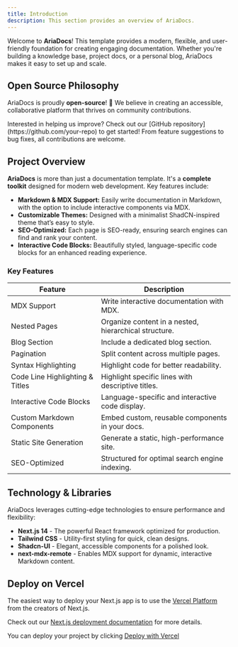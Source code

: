 ```yaml
---
title: Introduction
description: This section provides an overview of AriaDocs.
---
```


Welcome to **AriaDocs**! This template provides a modern, flexible, and user-friendly foundation for creating engaging documentation. Whether you're building a knowledge base, project docs, or a personal blog, AriaDocs makes it easy to set up and scale.


##  Open Source Philosophy

AriaDocs is proudly **open-source**! 🎉 We believe in creating an accessible, collaborative platform that thrives on community contributions.

<Note title="Contribute"> 
 Interested in helping us improve? Check out our [GitHub repository](https://github.com/your-repo) to get started! From feature suggestions to bug fixes, all contributions are welcome.
</Note>

## Project Overview

**AriaDocs** is more than just a documentation template. It's a **complete toolkit** designed for modern web development. Key features include:

- **Markdown & MDX Support:** Easily write documentation in Markdown, with the option to include interactive components via MDX.
- **Customizable Themes:** Designed with a minimalist ShadCN-inspired theme that’s easy to style.
- **SEO-Optimized:** Each page is SEO-ready, ensuring search engines can find and rank your content.
- **Interactive Code Blocks:** Beautifully styled, language-specific code blocks for an enhanced reading experience.

### Key Features

| **Feature**                   | **Description**                                          |
|-------------------------------|----------------------------------------------------------|
| MDX Support                   | Write interactive documentation with MDX.                |
| Nested Pages                  | Organize content in a nested, hierarchical structure.    |
| Blog Section                  | Include a dedicated blog section.                        |
| Pagination                    | Split content across multiple pages.                     |
| Syntax Highlighting           | Highlight code for better readability.                   |
| Code Line Highlighting & Titles | Highlight specific lines with descriptive titles.      |
| Interactive Code Blocks       | Language-specific and interactive code display.          |
| Custom Markdown Components             | Embed custom, reusable components in your docs.          |
| Static Site Generation        | Generate a static, high-performance site.                |
| SEO-Optimized                 | Structured for optimal search engine indexing.           |


## Technology & Libraries

AriaDocs leverages cutting-edge technologies to ensure performance and flexibility:

- **Next.js 14** - The powerful React framework optimized for production.
- **Tailwind CSS** - Utility-first styling for quick, clean designs.
- **Shadcn-UI** - Elegant, accessible components for a polished look.
- **next-mdx-remote** - Enables MDX support for dynamic, interactive Markdown content.


## Deploy on Vercel

The easiest way to deploy your Next.js app is to use the [Vercel Platform](https://vercel.com/new?utm_medium=default-template&filter=next.js&utm_source=create-next-app&utm_campaign=create-next-app-readme) from the creators of Next.js.

Check out our [Next.js deployment documentation](https://nextjs.org/docs/deployment) for more details.

You can deploy your project by clicking [Deploy with Vercel](https://vercel.com/new/clone?repository-url=https://github.com/nisabmohd/Aria-Docs)
